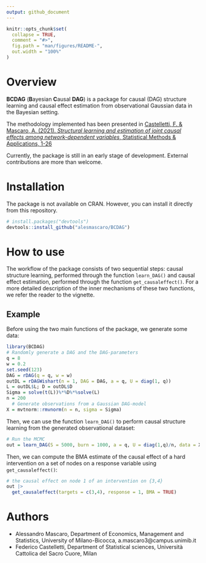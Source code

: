 ```yaml
---
output: github_document
---
```


<!-- README.md is generated from README.Rmd. Please edit that file -->

```r
knitr::opts_chunk$set(
  collapse = TRUE,
  comment = "#>",
  fig.path = "man/figures/README-",
  out.width = "100%"
)
```

# Overview

**BCDAG** (**B**ayesian **C**ausal **DAG**) is a package for causal (DAG) structure learning and causal effect estimation from observational Gaussian data in the Bayesian setting.

The methodology implemented has been presented in [Castelletti, F. \& Mascaro, A. (2021). *Structural learning and estimation of joint causal effects among network-dependent variables*, Statistical Methods \& Applications, 1-26](https://link.springer.com/article/10.1007/s10260-021-00579-1)

Currently, the package is still in an early stage of development. External contributions are more than welcome. 

# Installation

The package is not available on CRAN. However, you can install it directly from this repository.

```r
# install.packages("devtools")
devtools::install_github("alesmascaro/BCDAG")
```

# How to use

The workflow of the package consists of two sequential steps: causal structure learning, performed through the function `learn_DAG()` and causal effect estimation, performed through the function `get_causaleffect()`. For a more detailed description of the inner mechanisms of these two functions, we refer the reader to the vignette.

## Example

Before using the two main functions of the package, we generate some data:

```r
library(BCDAG)
# Randomly generate a DAG and the DAG-parameters
q = 8
w = 0.2
set.seed(123)
DAG = rDAG(q = q, w = w)
outDL = rDAGWishart(n = 1, DAG = DAG, a = q, U = diag(1, q))
L = outDL$L; D = outDL$D
Sigma = solve(t(L))%*%D%*%solve(L)
n = 200
  # Generate observations from a Gaussian DAG-model
X = mvtnorm::rmvnorm(n = n, sigma = Sigma)
```

Then, we can use the function `learn_DAG()` to perform causal structure learning from the generated observational dataset:

```r
# Run the MCMC
out = learn_DAG(S = 5000, burn = 1000, a = q, U = diag(1,q)/n, data = X, w = w)
```
Then, we can compute the BMA estimate of the causal effect of a hard intervention on a set of nodes on a response variable using `get_causaleffect()`:

```r
# the causal effect on node 1 of an intervention on {3,4}
out |>
  get_causaleffect(targets = c(3,4), response = 1, BMA = TRUE)
```

# Authors

- Alessandro Mascaro, Department of Economics, Management and Statistics, University of Milano-Bicocca, a.mascaro3@campus.unimib.it
- Federico Castelletti, Department of Statistical sciences, Università Cattolica del Sacro Cuore, Milan

